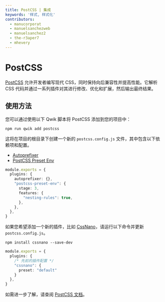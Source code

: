 ```yaml
---
title: PostCSS | 集成
keywords: '样式, 样式化'
contributors:
  - manucorporat
  - manuelsanchezweb
  - manuelsanchez2
  - the-r3aper7
  - mhevery
---
```


# PostCSS

[PostCSS](https://postcss.org/) 允许开发者编写现代 CSS，同时保持向后兼容性并提高性能。它解析 CSS 代码并通过一系列插件对其进行修改、优化和扩展，然后输出最终结果。

## 使用方法

您可以通过使用以下 Qwik 脚本将 PostCSS 添加到您的项目中：

```shell
npm run qwik add postcss
```

这将在项目的根目录下创建一个新的 `postcss.config.js` 文件，其中包含以下依赖项和配置。

- [Autoprefixer](https://github.com/postcss/autoprefixer)
- [PostCSS Preset Env](https://preset-env.cssdb.org/)

```ts title="postcss.config.js"
module.exports = {
  plugins: {
    autoprefixer: {},
    "postcss-preset-env": {
      stage: 3,
      features: {
        "nesting-rules": true,
      },
    },
  },
}
```

如果您希望添加一个新的插件，比如 [CssNano](https://cssnano.co/)，请运行以下命令并更新 `postcss.config.js`。

```shell
npm install cssnano --save-dev
```

```ts title="postcss.config.js"
module.exports = {
  plugins: {
    /* 先前的插件配置 */
    "cssnano": {
      preset: "default"
    }
  },
}
```

如需进一步了解，请查阅 [PostCSS 文档](https://postcss.org/docs/)。
